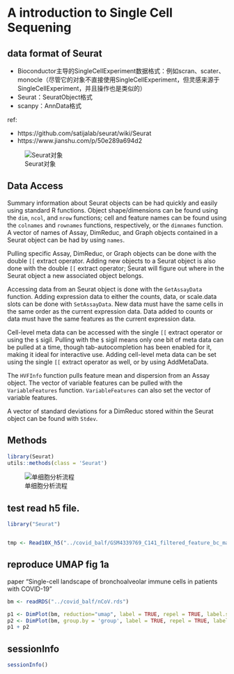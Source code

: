 # A introduction to Single Cell Sequening

## data format of Seurat
* Bioconductor主导的SingleCellExperiment数据格式：例如scran、scater、monocle（尽管它的对象不直接使用SingleCellExperiment，但灵感来源于SingleCellExperiment，并且操作也是类似的）
* Seurat：SeuratObject格式
* scanpy：AnnData格式

ref: 

* https://github.com/satijalab/seurat/wiki/Seurat
* https://www.jianshu.com/p/50e289a694d2

![Seurat对象](./figure/Seurat对象.png)

## Data Access
Summary information about Seurat objects can be had quickly and easily using standard R functions. Object shape/dimensions can be found using the `dim`, `ncol`, and `nrow` functions; cell and feature names can be found using the `colnames` and `rownames` functions, respectively, or the `dimnames` function. A vector of names of Assay, DimReduc, and Graph objects contained in a Seurat object can be had by using `names`.

Pulling specific Assay, DimReduc, or Graph objects can be done with the double `[[` extract operator. Adding new objects to a Seurat object is also done with the double `[[` extract operator; Seurat will figure out where in the Seurat object a new associated object belongs.

Accessing data from an Seurat object is done with the `GetAssayData` function. Adding expression data to either the counts, data, or scale.data slots can be done with `SetAssayData`. New data must have the same cells in the same order as the current expression data. Data added to counts or data must have the same features as the current expression data.

Cell-level meta data can be accessed with the single `[[` extract operator or using the `$` sigil. Pulling with the `$` sigil means only one bit of meta data can be pulled at a time, though tab-autocompletion has been enabled for it, making it ideal for interactive use. Adding cell-level meta data can be set using the single `[[` extract operator as well, or by using AddMetaData.

The `HVFInfo` function pulls feature mean and dispersion from an Assay object. The vector of variable features can be pulled with the `VariableFeatures` function. `VariableFeatures` can also set the vector of variable features.

A vector of standard deviations for a DimReduc stored within the Seurat object can be found with `Stdev`.

## Methods

```r
library(Seurat)
utils::methods(class = 'Seurat')
```

![单细胞分析流程](./figure/单细胞分析流程.png)


## test read h5 file.
```r
library("Seurat")


tmp <- Read10X_h5("../covid_balf/GSM4339769_C141_filtered_feature_bc_matrix.h5")


```

## reproduce  UMAP fig 1a

paper "Single-cell landscape of bronchoalveolar immune cells in patients with COVID-19"

```r
bm <- readRDS("../covid_balf/nCoV.rds")

p1 <- DimPlot(bm, reduction="umap", label = TRUE, repel = TRUE, label.size = 2.5) + NoLegend()
p2 <- DimPlot(bm, group.by = 'group', label = TRUE, repel = TRUE, label.size = 2.5)
p1 + p2

```

## sessionInfo
```r
sessionInfo()
```